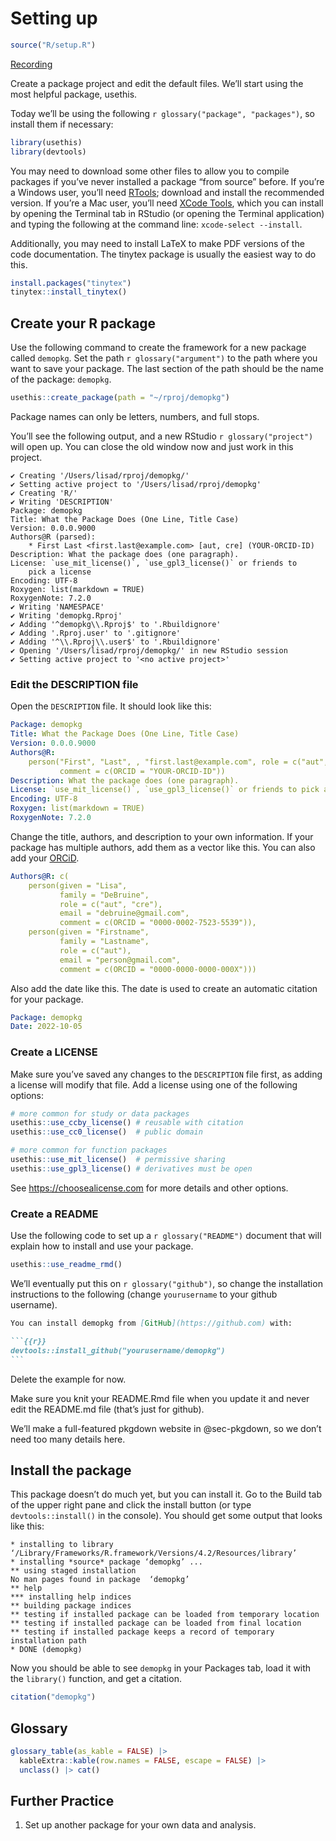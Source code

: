 # Setting up {#sec-setup}

```r
source("R/setup.R")
```

[Recording](https://youtu.be/XiM4jFJ6ocY)

Create a package project and edit the default files. We'll start using the most helpful package, usethis.

Today we'll be using the following `r glossary("package", "packages")`, so install them if necessary:

```r

library(usethis)
library(devtools)
```

You may need to download some other files to allow you to compile packages if you've never installed a package "from source" before. If you're a Windows user, you'll need [RTools](https://cran.r-project.org/bin/windows/Rtools); download and install the recommended version. If you're a Mac user, you'll need [XCode Tools](https://www.freecodecamp.org/news/install-xcode-command-line-tools/), which you can install by opening the Terminal tab in RStudio (or opening the Terminal application) and typing the following at the command line: `xcode-select --install`.

Additionally, you may need to install LaTeX to make PDF versions of the code documentation. The tinytex package is usually the easiest way to do this.

```r
install.packages("tinytex")
tinytex::install_tinytex()
```


## Create your R package

Use the following command to create the framework for a new package called `demopkg`. Set the path `r glossary("argument")` to the path where you want to save your package. The last section of the path should be the name of the package: `demopkg`.

```r
usethis::create_package(path = "~/rproj/demopkg")
```

::: {.callout-warning}
Package names can only be letters, numbers, and full stops.
:::

You'll see the following output, and a new RStudio `r glossary("project")` will open up. You can close the old window now and just work in this project.

::: {.cell-output}
```
✔ Creating '/Users/lisad/rproj/demopkg/'
✔ Setting active project to '/Users/lisad/rproj/demopkg'
✔ Creating 'R/'
✔ Writing 'DESCRIPTION'
Package: demopkg
Title: What the Package Does (One Line, Title Case)
Version: 0.0.0.9000
Authors@R (parsed):
    * First Last <first.last@example.com> [aut, cre] (YOUR-ORCID-ID)
Description: What the package does (one paragraph).
License: `use_mit_license()`, `use_gpl3_license()` or friends to
    pick a license
Encoding: UTF-8
Roxygen: list(markdown = TRUE)
RoxygenNote: 7.2.0
✔ Writing 'NAMESPACE'
✔ Writing 'demopkg.Rproj'
✔ Adding '^demopkg\\.Rproj$' to '.Rbuildignore'
✔ Adding '.Rproj.user' to '.gitignore'
✔ Adding '^\\.Rproj\\.user$' to '.Rbuildignore'
✔ Opening '/Users/lisad/rproj/demopkg/' in new RStudio session
✔ Setting active project to '<no active project>'
```
:::


### Edit the DESCRIPTION file

Open the `DESCRIPTION` file. It should look like this:

```yaml
Package: demopkg
Title: What the Package Does (One Line, Title Case)
Version: 0.0.0.9000
Authors@R: 
    person("First", "Last", , "first.last@example.com", role = c("aut", "cre"),
           comment = c(ORCID = "YOUR-ORCID-ID"))
Description: What the package does (one paragraph).
License: `use_mit_license()`, `use_gpl3_license()` or friends to pick a license
Encoding: UTF-8
Roxygen: list(markdown = TRUE)
RoxygenNote: 7.2.0
```

Change the title, authors, and description to your own information. If your package has multiple authors, add them as a vector like this. You can also add your [ORCiD](https://orcid.org/).

```yaml
Authors@R: c(
    person(given = "Lisa",
           family = "DeBruine",
           role = c("aut", "cre"),
           email = "debruine@gmail.com",
           comment = c(ORCID = "0000-0002-7523-5539")),
    person(given = "Firstname",
           family = "Lastname",
           role = c("aut"),
           email = "person@gmail.com",
           comment = c(ORCID = "0000-0000-0000-000X")))
```

Also add the date like this. The date is used to create an automatic citation for your package.

```yaml
Package: demopkg
Date: 2022-10-05
```


### Create a LICENSE

Make sure you've saved any changes to the `DESCRIPTION` file first, as adding a license will modify that file. Add a license using one of the following options:

```r

# more common for study or data packages
usethis::use_ccby_license() # reusable with citation
usethis::use_cc0_license()  # public domain

# more common for function packages
usethis::use_mit_license()  # permissive sharing
usethis::use_gpl3_license() # derivatives must be open
```

See <https://choosealicense.com> for more details and other options.

### Create a README

Use the following code to set up a `r glossary("README")` document that will explain how to install and use your package.

```r
usethis::use_readme_rmd() 
```

We'll eventually put this on `r glossary("github")`, so change the installation instructions to the following (change `yourusername` to your github username). 

```` md
You can install demopkg from [GitHub](https://github.com) with:

```{{r}}
devtools::install_github("yourusername/demopkg")
```
````

Delete the example for now.

::: {.callout-warning}
Make sure you knit your README.Rmd file when you update it and never edit the README.md file (that's just for github).
:::

We'll make a full-featured pkgdown website in @sec-pkgdown, so we don't need too many details here.

## Install the package

This package doesn't do much yet, but you can install it. Go to the Build tab of the upper right pane and click the install button (or type `devtools::install()` in the console). You should get some output that looks like this:

::: {.cell-output}
```
* installing to library ‘/Library/Frameworks/R.framework/Versions/4.2/Resources/library’
* installing *source* package ‘demopkg’ ...
** using staged installation
No man pages found in package  ‘demopkg’ 
** help
*** installing help indices
** building package indices
** testing if installed package can be loaded from temporary location
** testing if installed package can be loaded from final location
** testing if installed package keeps a record of temporary installation path
* DONE (demopkg)
```
:::

Now you should be able to see `demopkg` in your Packages tab, load it with the `library()` function, and get a citation.

```r
citation("demopkg")
```


## Glossary

```r
glossary_table(as_kable = FALSE) |> 
  kableExtra::kable(row.names = FALSE, escape = FALSE) |>
  unclass() |> cat()
```

## Further Practice

1. Set up another package for your own data and analysis. 
